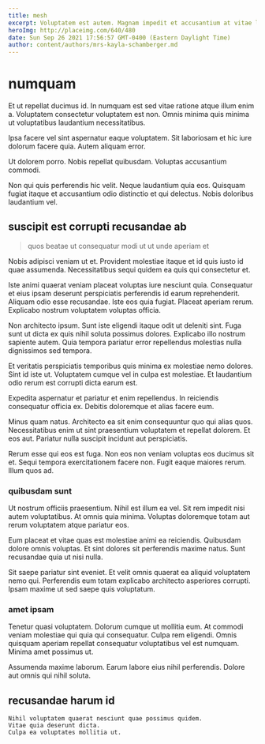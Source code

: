 ```yaml
---
title: mesh
excerpt: Voluptatem est autem. Magnam impedit et accusantium at vitae laborum ipsa et. Sunt fuga labore soluta.
heroImg: http://placeimg.com/640/480
date: Sun Sep 26 2021 17:56:57 GMT-0400 (Eastern Daylight Time)
author: content/authors/mrs-kayla-schamberger.md
---
```

# numquam

Et ut repellat ducimus id. In numquam est sed vitae ratione atque illum enim a. Voluptatem consectetur voluptatem est non. Omnis minima quis minima ut voluptatibus laudantium necessitatibus.
  
Ipsa facere vel sint aspernatur eaque voluptatem. Sit laboriosam et hic iure dolorum facere quia. Autem aliquam error.
  
Ut dolorem porro. Nobis repellat quibusdam. Voluptas accusantium commodi.
  
Non qui quis perferendis hic velit. Neque laudantium quia eos. Quisquam fugiat itaque et accusantium odio distinctio et qui delectus. Nobis doloribus laudantium vel.

## suscipit est corrupti recusandae ab

> quos beatae ut consequatur modi ut ut unde aperiam et

Nobis adipisci veniam ut et. Provident molestiae itaque et id quis iusto id quae assumenda. Necessitatibus sequi quidem ea quis qui consectetur et.
  
Iste animi quaerat veniam placeat voluptas iure nesciunt quia. Consequatur et eius ipsam deserunt perspiciatis perferendis id earum reprehenderit. Aliquam odio esse recusandae. Iste eos quia fugiat. Placeat aperiam rerum. Explicabo nostrum voluptatem voluptas officia.
  
Non architecto ipsum. Sunt iste eligendi itaque odit ut deleniti sint. Fuga sunt ut dicta ex quis nihil soluta possimus dolores. Explicabo illo nostrum sapiente autem. Quia tempora pariatur error repellendus molestias nulla dignissimos sed tempora.
  
Et veritatis perspiciatis temporibus quis minima ex molestiae nemo dolores. Sint id iste ut. Voluptatem cumque vel in culpa est molestiae. Et laudantium odio rerum est corrupti dicta earum est.
  
Expedita aspernatur et pariatur et enim repellendus. In reiciendis consequatur officia ex. Debitis doloremque et alias facere eum.
  
Minus quam natus. Architecto ea sit enim consequuntur quo qui alias quos. Necessitatibus enim ut sint praesentium voluptatem et repellat dolorem. Et eos aut. Pariatur nulla suscipit incidunt aut perspiciatis.
  
Rerum esse qui eos est fuga. Non eos non veniam voluptas eos ducimus sit et. Sequi tempora exercitationem facere non. Fugit eaque maiores rerum. Illum quos ad.

### quibusdam sunt

Ut nostrum officiis praesentium. Nihil est illum ea vel. Sit rem impedit nisi autem voluptatibus. At omnis quia minima. Voluptas doloremque totam aut rerum voluptatem atque pariatur eos.
  
Eum placeat et vitae quas est molestiae animi ea reiciendis. Quibusdam dolore omnis voluptas. Et sint dolores sit perferendis maxime natus. Sunt recusandae quia ut nisi nulla.
  
Sit saepe pariatur sint eveniet. Et velit omnis quaerat ea aliquid voluptatem nemo qui. Perferendis eum totam explicabo architecto asperiores corrupti. Ipsam maxime ut sed saepe quis voluptatum.

### amet ipsam

Tenetur quasi voluptatem. Dolorum cumque ut mollitia eum. At commodi veniam molestiae qui quia qui consequatur. Culpa rem eligendi. Omnis quisquam aperiam repellat consequatur voluptatibus vel est numquam. Minima amet possimus ut.
  
Assumenda maxime laborum. Earum labore eius nihil perferendis. Dolore aut omnis qui nihil soluta.

## recusandae harum id

```text
Nihil voluptatem quaerat nesciunt quae possimus quidem.
Vitae quia deserunt dicta.
Culpa ea voluptates mollitia ut.
```

